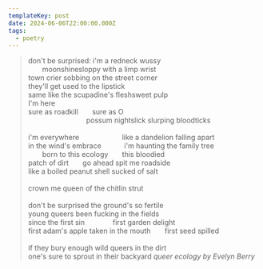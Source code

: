 ```yaml
---
templateKey: post
date: 2024-06-06T22:00:00.000Z
tags:
  - poetry
---
```

> don't be surprised: i'm a redneck wussy<br/>
> &emsp;&emsp;moonshinesloppy with a limp wrist<br/>
> town crier sobbing on the street corner<br/>
> they'll get used to the lipstick<br/>
> same like the scupadine's fleshsweet pulp<br/>
> I'm here<br/>
> sure as roadkill&emsp;&emsp;sure as O<br/>
> &emsp;&emsp;&emsp;&emsp;&emsp;&emsp;&emsp;&emsp; possum nightslick slurping bloodticks<br/><br/>
> i'm everywhere&emsp;&emsp;&emsp;&emsp;&emsp;&nbsp;&nbsp;&nbsp;&nbsp;like a dandelion falling apart<br/>
> in the wind's embrace&emsp;&emsp;&emsp; i'm haunting the family tree<br/>
> &emsp;&emsp;born to this ecology&emsp;&emsp;this bloodied<br/>
> patch of dirt&emsp;&emsp;go ahead spit me roadside<br/>
> like a boiled peanut shell sucked of salt<br/><br/>
> crown me queen of the chitlin strut<br/><br/>
> don't be surprised the ground's so fertile<br/>
> young queers been fucking in the fields<br/>
> since the first sin&emsp;&emsp;&emsp;&emsp;first garden delight<br/>
> first adam's apple taken in the mouth&emsp;&emsp;first seed spilled<br/><br/>
> if they bury enough wild queers in the dirt<br/>
> one's sure to sprout in their backyard
> <cite>queer ecology by Evelyn Berry</cite>
